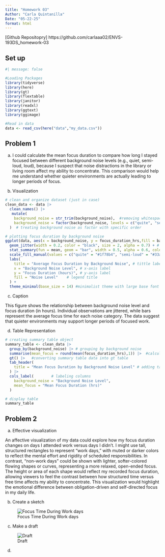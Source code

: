 ```yaml
---
title: "Homework 03"
Author: "Carla Quintanilla"
Date: "05-22-25"
format: html
---
```


\[Github Repositopry\] https://github.com/carlaaa02/ENVS-193DS_homework-03

## Set up

```r
#| message: false

#Loading Packages 
library(tidyverse)
library(here)
library(gt)
library(flextable)
library(janitor)
library(readxl)
library(ggtext)
library(ggimage)

#Read in data 
data <- read_csv(here("data","my_data.csv"))

```

## Problem 1

a.  I could calculate the mean focus duration to compare how long I stayed focused between different background noise levels (e.g., quiet, semi-loud, loud), because I suspect that noise distractions in the library or living room affect my ability to concentrate. This comparison would help me understand whether quieter environments are actually leading to longer periods of focus.

b.  Visualization

```r
# clean and organize dataset (just in case)
clean_data <- data |>
  clean_names() |> 
   mutate(
    background_noise = str_trim(background_noise),  #removing whitespace from background noise column
    background_noise = factor(background_noise, levels = c("quite", "semi-loud", "loud"))
  )  # treating background noise as factor with specific order 

# plotting focus duration by background noise 
ggplot(data, aes(x = background_noise, y = focus_duration_hrs,fill = background_noise)) +
  geom_jitter(width = 0.2, color = "black", size = 2, alpha = 0.7) + # adding individual data points with jitter and customizing size, color, and spread
  stat_summary(fun = mean, geom = "bar", width = 0.5, alpha = 0.6, color = "black") + # adding mean bars of focus duration for each background noise level and customizing color, size. 
  scale_fill_manual(values = c("quite" = "#1f78b4", "semi-loud" = "#33a02c", "loud" = "#e31a1c")) + # manually coloring each bar for background noise level 
  labs(
    title = "Average Focus Duration by Background Noise", # tittle label 
    x = "Background Noise Level", # x-axis label 
    y = "Focus Duration (hours)", # y-axis label 
    fill = "Noise Level"    # legend title
  ) +
  theme_minimal(base_size = 14) #minimalist theme with large base font size

```

c.  Caption

This figure shows the relationship between background noise level and focus duration (in hours). Individual observations are jittered, while bars represent the average focus time for each noise category. The data suggest that quieter environments may support longer periods of focused work.

d.  Table Representation

```r
# creating summary table object
summary_table <- clean_data |> 
  group_by(background_noise) |> # grouping by background noise 
  summarise(mean_focus = round(mean(focus_duration_hrs),1)) |>  #calculating mean focus duration and round to 1 decimal
  gt() |>   #converting summary table data into gt table 
  tab_header(
    title = "Mean Focus Duration by Background Noise Level" # adding table header 
  ) |>
  cols_label(        # labeling columns 
    background_noise = "Background Noise Level", 
    mean_focus = "Mean Focus Duration (hrs)"
  )

# display table
summary_table 
```


## Problem 2 

a. Effective visualization 

An affective visualization of my data could explore how my focus duration changes on days I attended work versus days I didn’t. I might use tall, structured rectangles to represent “work days,” with muted or darker colors to reflect the mental effort and rigidity of scheduled responsibilities. In contrast, “non-work days” could be shown with lighter, softer-colored flowing shapes or curves, representing a more relaxed, open-ended focus. The height or area of each shape would reflect my recorded focus duration, allowing viewers to feel the contrast between how structured time versus free time affects my ability to concentrate. This visualization would highlight the emotional difference between obligation-driven and self-directed focus in my daily life.

b. Create a sketch 

![Focus Time During Work days](/Users/carlaquintanilla/Downloads/IMG_0009.png)

c. Make a draft 

![Draft](/Users/carlaquintanilla/Downloads/IMG_0012.png)

d. 

